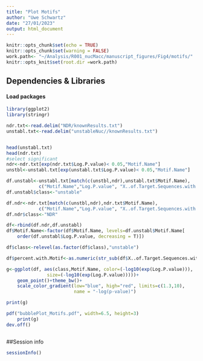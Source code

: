 ```yaml
---
title: "Plot Motifs"
author: "Uwe Schwartz"
date: "27/01/2023"
output: html_document
---
```


```r
knitr::opts_chunk$set(echo = TRUE)
knitr::opts_chunk$set(warning = FALSE)
work.path<- "~/Analysis/R001_nucMacc/manuscript_figures/Fig4/motifs/"
knitr::opts_knit$set(root.dir =work.path)
```


## Dependencies & Libraries

#### Load packages
```r
library(ggplot2)
library(stringr)
```

```r
ndr.txt<-read.delim("NDR/knownResults.txt")
unstabl.txt<-read.delim("unstableNuc//knownResults.txt")


head(unstabl.txt)
head(ndr.txt)
#select significant
ndr<-ndr.txt[exp(ndr.txt$Log.P.value)< 0.05,"Motif.Name"]
unstbl<-unstabl.txt[exp(unstabl.txt$Log.P.value)< 0.05,"Motif.Name"]

df.unstabl<-unstabl.txt[match(c(unstbl,ndr),unstabl.txt$Motif.Name),
            c("Motif.Name","Log.P.value", "X..of.Target.Sequences.with.Motif")]
df.unstabl$class<-"unstable"

df.ndr<-ndr.txt[match(c(unstbl,ndr),ndr.txt$Motif.Name),
            c("Motif.Name","Log.P.value", "X..of.Target.Sequences.with.Motif")]
df.ndr$class<-"NDR"

df<-rbind(df.ndr,df.unstabl)
df$Motif.Name<-factor(df$Motif.Name, levels=df.unstabl$Motif.Name[
    order(df.unstabl$Log.P.value, decreasing = T)])

df$class<-relevel(as.factor(df$class),"unstable")

df$percent.with.Motif<-as.numeric(str_sub(df$X..of.Target.Sequences.with.Motif,1 ,-2))

g<-ggplot(df, aes(class,Motif.Name, color=(-log10(exp(Log.P.value))),
               size=(-log10(exp(Log.P.value)))))+
    geom_point()+theme_bw()+
    scale_color_gradient(low="blue", high="red", limits=c(1.3,10),
                         name = "-log(p-value)")

print(g)

pdf("bubblePlot_Motifs.pdf", width=6.5, height=3)
    print(g)
dev.off()

```


```r

```



##Session info
```r
sessionInfo()


```